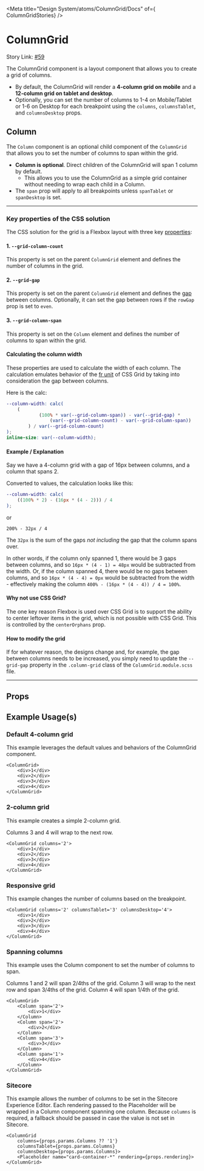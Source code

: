 
<Meta title="Design System/atoms/ColumnGrid/Docs" of={ ColumnGridStories} />

# ColumnGrid

Story Link: [#59](https://github.com/ahc-digital/component-library/issues/59)

The ColumnGrid component is a layout component that allows you to create a grid of columns.

- By default, the ColumnGrid will render a **4-column grid on mobile** and a **12-column grid on tablet and desktop**.
- Optionally, you can set the number of columns to 1-4 on Mobile/Tablet or 1-6 on Desktop for each breakpoint
using the `columns`, `columnsTablet`, and `columnsDesktop` props.

## Column

The `Column` component is an optional child component of the `ColumnGrid` that allows you to set the number of columns to span within the grid.

- **Column is optional**. Direct children of the ColumnGrid will span 1 column by default.
    - This allows you to use the ColumnGrid as a simple grid container without needing to wrap each child in a Column.
- The `span` prop will apply to all breakpoints unless `spanTablet` or `spanDesktop` is set.

---

### Key properties of the CSS solution

The CSS solution for the grid is a Flexbox layout with three key [properties](https://developer.mozilla.org/en-US/docs/Web/CSS/Using_CSS_custom_properties):

#### 1. `--grid-column-count`
This property is set on the parent `ColumnGrid` element and
defines the number of columns in the grid.


#### 2. `--grid-gap`
This property is set on the parent `ColumnGrid` element
and defines the [gap](https://developer.mozilla.org/en-US/docs/Web/CSS/gap) between columns.
Optionally, it can set the gap between rows if the `rowGap` prop is set to `even`.


#### 3. `--grid-column-span`
This property is set on the `Column` element and
defines the number of columns to span within the grid.

#### Calculating the column width
These properties are used to calculate the width of each column.
The calculation emulates behavior of the [fr unit](https://developer.mozilla.org/en-US/docs/Web/CSS/CSS_grid_layout/Basic_concepts_of_grid_layout#the_fr_unit)
of CSS Grid by taking into consideration the gap between columns.

Here is the calc:
```scss
--column-width: calc(
    (
            (100% * var(--grid-column-span)) - var(--grid-gap) *
                (var(--grid-column-count) - var(--grid-column-span))
        ) / var(--grid-column-count)
);
inline-size: var(--column-width);
```
#### Example / Explanation
Say we have a 4-column grid with a gap of 16px between columns, and a column that spans 2.

Converted to values, the calculation looks like this:

```scss
--column-width: calc(
    ((100% * 2) - (16px * (4 - 2))) / 4
);
```
or

```
200% - 32px / 4
```

The `32px` is the sum of the gaps _not including_ the gap that the column spans over.

In other words, if the column only spanned 1, there would be 3 gaps between columns, and so `16px * (4 - 1) = 48px` would be subtracted from the width.
Or, if the column spanned 4, there would be no gaps between columns, and so `16px * (4 - 4) = 0px` would be subtracted from the width -
effectively making the column `400% - (16px * (4 - 4)) / 4 = 100%`.


#### Why not use CSS Grid?
The one key reason Flexbox is used over CSS Grid
is to support the ability to center leftover items in the grid, which is not possible with CSS Grid.
This is controlled by the `centerOrphans` prop.

#### How to modify the grid
If for whatever reason, the designs change and, for example, the gap between columns needs to be increased,
you simply need to update the `--grid-gap` property in the `.column-grid` class of the `ColumnGrid.module.scss` file.

---


## Props
<Controls />

<Stories />

## Example Usage(s)

### Default 4-column grid
This example leverages the default values and behaviors of the ColumnGrid component.

```tsx
<ColumnGrid>
    <div>1</div>
    <div>2</div>
    <div>3</div>
    <div>4</div>
</ColumnGrid>
```

### 2-column grid

This example creates a simple 2-column grid.

Columns 3 and 4 will wrap to the next row.

```tsx
<ColumnGrid columns='2'>
    <div>1</div>
    <div>2</div>
    <div>3</div>
    <div>4</div>
</ColumnGrid>
```

### Responsive grid
This example changes the number of columns based on the breakpoint.

```tsx
<ColumnGrid columns='2' columnsTablet='3' columnsDesktop='4'>
    <div>1</div>
    <div>2</div>
    <div>3</div>
    <div>4</div>
</ColumnGrid>
```

### Spanning columns
This example uses the Column component to set the number of columns to span.

Columns 1 and 2 will span 2/4ths of the grid.
Column 3 will wrap to the next row and span 3/4ths of the grid.
Column 4 will span 1/4th of the grid.

```tsx
<ColumnGrid>
    <Column span='2'>
        <div>1</div>
    </Column>
    <Column span='2'>
        <div>2</div>
    </Column>
    <Column span='3'>
        <div>3</div>
    </Column>
    <Column span='1'>
        <div>4</div>
    </Column>
</ColumnGrid>
```

### Sitecore
This example allows the number of columns to be set in the Sitecore Experience Editor.
Each rendering passed to the Placeholder will be wrapped in a Column component spanning one column.
Because `columns` is required, a fallback should be passed in case the value is not set in Sitecore.

```tsx
<ColumnGrid
    columns={props.params.Columns ?? '1'}
    columnsTablet={props.params.Columns}
    columnsDesktop={props.params.Columns}>
    <Placeholder name="card-container-*" rendering={props.rendering}>
</ColumnGrid>
```
